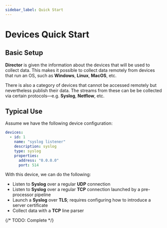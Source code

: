 ```yaml
---
sidebar_label: Quick Start
---
```


# Devices Quick Start

## Basic Setup

**Director** is given the information about the devices that will be used to collect data. This makes it possible to collect data remotely from devices that run an OS, such as **Windows**, **Linux**, **MacOS**, etc.

There is also a category of devices that cannot be accessed remotely but nevertheless publish their data. The streams from these can be be collected via certain protocols&mdash;e.g. **Syslog**, **Netflow**, etc.

## Typical Use

Assume we have the following device configuration:

```yaml
devices:
  - id: 1
    name: "syslog listener"
    description: syslog
    type: syslog
    properties:
      address: "0.0.0.0"
      port: 514
```

With this device, we can do the following:

- Listen to **Syslog** over a regular **UDP** connection
- Listen to **Syslog** over a regular **TCP** connection launched by a pre-processor pipeline
- Launch a **Syslog** over **TLS**; requires configuring how to introduce a server certificate
- Collect data with a **TCP** line parser

{/* TODO: Complete */}